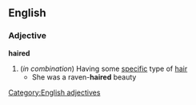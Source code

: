 ==English==
===Adjective===
'''haired'''
#(''in combination'') Having some [[specific]] type of [[hair]]
#* She was a raven-'''haired''' beauty
[[Category:English adjectives]]